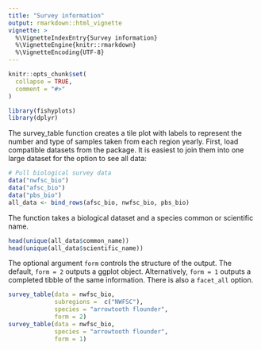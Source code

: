 ```yaml
---
title: "Survey information"
output: rmarkdown::html_vignette
vignette: >
  %\VignetteIndexEntry{Survey information}
  %\VignetteEngine{knitr::rmarkdown}
  %\VignetteEncoding{UTF-8}
---
```


```r
knitr::opts_chunk$set(
  collapse = TRUE,
  comment = "#>"
)
```

```r
library(fishyplots)
library(dplyr)
```

The survey_table function creates a tile plot with labels to represent the number and type of samples taken from each region yearly. First, load compatible datasets from the package. It is easiest to join them into one large dataset for the option to see all data:
```r
# Pull biological survey data
data("nwfsc_bio")
data("afsc_bio")
data("pbs_bio")
all_data <- bind_rows(afsc_bio, nwfsc_bio, pbs_bio)
```

The function takes a biological dataset and a species common or scientific name.
```r
head(unique(all_data$common_name))
head(unique(all_data$scientific_name))
```

The optional argument `form` controls the structure of the output. The default, `form = 2` outputs a ggplot object. Alternatively, `form = 1` outputs a completed tibble of the same information. There is also a `facet_all` option. 
```r
survey_table(data = nwfsc_bio,
             subregions =  c("NWFSC"),
             species = "arrowtooth flounder",
             form = 2)
survey_table(data = nwfsc_bio,
             species = "arrowtooth flounder",
             form = 1)
```
